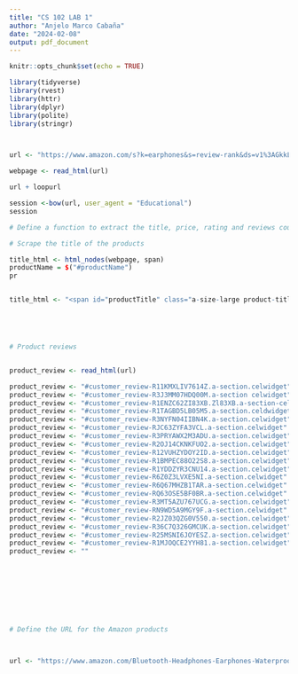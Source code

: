 ```yaml
---
title: "CS 102 LAB 1"
author: "Anjelo Marco Cabaña"
date: "2024-02-08"
output: pdf_document
---
```


```r
knitr::opts_chunk$set(echo = TRUE)
```

```r
library(tidyverse)
library(rvest)
library(httr)
library(dplyr)
library(polite)
library(stringr)



url <- "https://www.amazon.com/s?k=earphones&s=review-rank&ds=v1%3AGkkLlkM6hjl8Hto0N75n8ImJV%2FkF8y7Y1nh2T5lt7mI&crid=24V0FPV04CES0&qid=1708560920&sprefix=earphones%2Caps%2C626&ref=sr_st_review-rank" <- 100 + counter

webpage <- read_html(url)

url + loopurl

session <-bow(url, user_agent = "Educational")
session

# Define a function to extract the title, price, rating and reviews count of the products

# Scrape the title of the products

title_html <- html_nodes(webpage, span)
productName = $("#productName")
pr


title_html <- "<span id="productTitle" class="a-size-large product-title-word-break">"





# Product reviews


product_review <- read_html(url)

product_review <- "#customer_review-R11KMXLIV7614Z.a-section.celwidget"
product_review <- "#customer_review-R3J3MM07HDQ00M.a-section celwidget"
product_review <- "#customer_review-R1ENZC62ZI83XB.Zl83XB.a-section-celwidget"
product_review <- "#customer_review-R1TAGBD5LB05M5.a-section.celdwidget"
product_review <- "#customer_review-R3NYFN04IIBN4K.a-section.celwidget"
product_review <- "#customer_review-RJC63ZYFA3VCL.a-section.celwidget"
product_review <- "#customer_review-R3PRYAWX2M3ADU.a-section.celwidget"
product_review <- "#customer_review-R2OJ14CKNKFUO2.a-section.celwidget"
product_review <- "#customer_review-R12VUHZYDOY2ID.a-section.celwidget"
product_review <- "#customer_review-R1BMPEC88O22S8.a-section.celwidget"
product_review <- "#customer_review-R1YDDZYR3CNU14.a-section.celwidget"
product_review <- "#customer_review-R6Z0Z3LVXE5NI.a-section.celwidget"
product_review <- "#customer_review-R6Q67MHZB1TAR.a-section.celwidget"
product_review <- "#customer_review-RQ63OSE5BF0BR.a-section.celwidget"
product_review <- "#customer_review-R3MT5AZU767UCG.a-section.celwidget"
product_review <- "#customer_review-RN9WD5A9MGY9F.a-section.celwidget"
product_review <- "#customer_review-R2JZ03QZG0V550.a-section.celwidget"
product_review <- "#customer_review-R36C7Q326GMCUK.a-section.celwidget"
product_review <- "#customer_review-R25MSNI6JOYESZ.a-section.celwidget"
product_review <- "#customer_review-R1MJOQCE2YYH81.a-section.celwidget"
product_review <- ""









# Define the URL for the Amazon products



url <- "https://www.amazon.com/Bluetooth-Headphones-Earphones-Waterproof-Microphone/dp/B0CT8KVYZ3/ref=sr_1_1?crid=24V0FPV04CES0&dib=eyJ2IjoiMSJ9.etaNkJ8Il1sba8f1IPeEYVY8qIhiFAKWBGEJH18Ro9xBPaNxVmeHhe6izdLR4AUR1-xcyHq9N7Slkqr_Y2WEWoV1gKsjafCUJiAzBZCTWni068xTFqspcq4omVWK-opuxxJfM_flp2CwBydxytumfrvqA_JC-Ku5Hp83qfzYZGUSTFspq4eaA1Spq0HPnTujIOyhR9iRf5G5E70z4RowZqEjxYhXxkYtQ5qjKNwQOJY.MiuFBBPmUiMJTpzgljBaqjhegzx6Zee0ddlaSJRh5QY&dib_tag=se&keywords=earphones&qid=1708561457&sprefix=earphones%2Caps%2C626&sr=8-1&th=1"







```